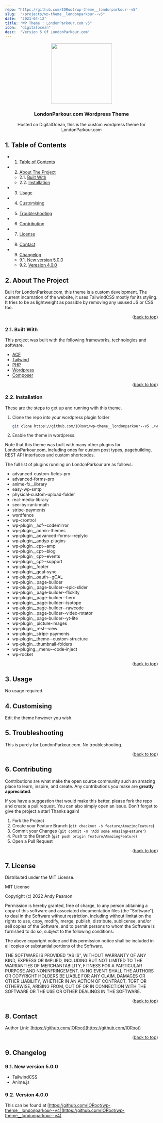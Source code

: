 ```yaml
---
repo: "https://github.com/IORoot/wp-theme__londonparkour--v5"
slug:  "/projects/wp-theme__londonparkour--v5"
date:  "2021-04-12"
title: "WP Theme : LondonParkour.com v5"
icon:  "digitalocean"
desc:  "Version 5 Of LondonParkour.com"
---
```


<div id="top"></div>

<div align="center">


<img src="https://svg-rewriter.sachinraja.workers.dev/?url=https%3A%2F%2Fcdn.jsdelivr.net%2Fnpm%2F%40mdi%2Fsvg%406.7.96%2Fsvg%2Fdiving-scuba-flag.svg&fill=%230EA5E9&width=200px&height=200px" style="width:200px;"/>

<h3 align="center">LondonParkour.com Wordpress Theme</h3>

<p align="center">
    Hosted on DigitalOcean, this is the custom wordpress theme for LondonParkour.com
</p>    
</div>

##  1. <a name='TableofContents'></a>Table of Contents


* 1. [Table of Contents](#TableofContents)
* 2. [About The Project](#AboutTheProject)
	* 2.1. [Built With](#BuiltWith)
	* 2.2. [Installation](#Installation)
* 3. [Usage](#Usage)
* 4. [ Customising](#Customising)
* 5. [Troubleshooting](#Troubleshooting)
* 6. [Contributing](#Contributing)
* 7. [License](#License)
* 8. [Contact](#Contact)
* 9. [Changelog](#Changelog)
	* 9.1. [New version 5.0.0](#Newversion5.0.0)
	* 9.2. [Veresion 4.0.0](#Veresion4.0.0)


##  2. <a name='AboutTheProject'></a>About The Project

Built for LondonParkour.com, this theme is a custom development. The current incarnation of the website, it uses TailwindCSS mostly for its styling.
It tries to be as lightweight as possible by removing any usused JS or CSS too. 

<p align="right">(<a href="#top">back to top</a>)</p>


###  2.1. <a name='BuiltWith'></a>Built With

This project was built with the following frameworks, technologies and software.

* [ACF](https://www.advancedcustomfields.com/)
* [Tailwind](https://www.tailwindcss.com/)
* [PHP](https://php.net/)
* [Wordpress](https://wordpress.org/)
* [Composer](https://getcomposer.org/)

<p align="right">(<a href="#top">back to top</a>)</p>


###  2.2. <a name='Installation'></a>Installation

These are the steps to get up and running with this theme.

1. Clone the repo into your wordpress plugin folder
    ```sh
    git clone https://github.com/IORoot/wp-theme__londonparkour--v5 ./wp-content/themes/londonparkour
    ```
1. Enable the theme in wordpress.

Note that this theme was built with many other plugins for LondonParkour.com, including ones for custom post types, pagebuilding, REST API interfaces and custom shortcodes.

The full list of plugins running on LondonParkour are as follows:

-  advanced-custom-fields-pro
-  advanced-forms-pro
-  anime-fx__library
-  easy-wp-smtp
-  physical-custom-upload-folder
-  real-media-library
-  seo-by-rank-math
-  stripe-payments
-  wordfence
-  wp-crontrol
-  wp-plugin__acf--codemirror
-  wp-plugin__admin-themes
-  wp-plugin__advanced-forms--replyto
-  wp-plugin__andyp-plugins
-  wp-plugin__cpt--amp
-  wp-plugin__cpt--blog
-  wp-plugin__cpt--events
-  wp-plugin__cpt--support
-  wp-plugin__footer
-  wp-plugin__gcal-sync
-  wp-plugin__oauth--gCAL
-  wp-plugin__page-builder
-  wp-plugin__page-builder--epic-slider
-  wp-plugin__page-builder--flickity
-  wp-plugin__page-builder--hero
-  wp-plugin__page-builder--isotope
-  wp-plugin__page-builder--rawcode
-  wp-plugin__page-builder--video-rotator
-  wp-plugin__page-builder--yt-lite
-  wp-plugin__picture-images
-  wp-plugin__rest--view
-  wp-plugin__stripe-payments
-  wp-plugin__theme--custom-structure
-  wp-plugin__thumbnail-folders
-  wp-pluging__menu--code-inject
-  wp-rocket

<p align="right">(<a href="#top">back to top</a>)</p>



##  3. <a name='Usage'></a>Usage

No usage required.

##  4. <a name='Customising'></a> Customising

Edit the theme however you wish.

##  5. <a name='Troubleshooting'></a>Troubleshooting

This is purely for LondonParkour.com. No troubleshooting.

<p align="right">(<a href="#top">back to top</a>)</p>


##  6. <a name='Contributing'></a>Contributing

Contributions are what make the open source community such an amazing place to learn, inspire, and create. Any contributions you make are **greatly appreciated**.

If you have a suggestion that would make this better, please fork the repo and create a pull request. You can also simply open an issue.
Don't forget to give the project a star! Thanks again!

1. Fork the Project
2. Create your Feature Branch (`git checkout -b feature/AmazingFeature`)
3. Commit your Changes (`git commit -m 'Add some AmazingFeature'`)
4. Push to the Branch (`git push origin feature/AmazingFeature`)
5. Open a Pull Request

<p align="right">(<a href="#top">back to top</a>)</p>



##  7. <a name='License'></a>License

Distributed under the MIT License.

MIT License

Copyright (c) 2022 Andy Pearson

Permission is hereby granted, free of charge, to any person obtaining a copy
of this software and associated documentation files (the "Software"), to deal
in the Software without restriction, including without limitation the rights
to use, copy, modify, merge, publish, distribute, sublicense, and/or sell
copies of the Software, and to permit persons to whom the Software is
furnished to do so, subject to the following conditions:

The above copyright notice and this permission notice shall be included in all
copies or substantial portions of the Software.

THE SOFTWARE IS PROVIDED "AS IS", WITHOUT WARRANTY OF ANY KIND, EXPRESS OR
IMPLIED, INCLUDING BUT NOT LIMITED TO THE WARRANTIES OF MERCHANTABILITY,
FITNESS FOR A PARTICULAR PURPOSE AND NONINFRINGEMENT. IN NO EVENT SHALL THE
AUTHORS OR COPYRIGHT HOLDERS BE LIABLE FOR ANY CLAIM, DAMAGES OR OTHER
LIABILITY, WHETHER IN AN ACTION OF CONTRACT, TORT OR OTHERWISE, ARISING FROM,
OUT OF OR IN CONNECTION WITH THE SOFTWARE OR THE USE OR OTHER DEALINGS IN THE
SOFTWARE.

<p align="right">(<a href="#top">back to top</a>)</p>



##  8. <a name='Contact'></a>Contact

Author Link: [https://github.com/IORoot](https://github.com/IORoot)

<p align="right">(<a href="#top">back to top</a>)</p>

##  9. <a name='Changelog'></a>Changelog

###  9.1. <a name='Newversion5.0.0'></a>New version 5.0.0

- TailwindCSS
- Anime.js

###  9.2. <a name='Version4.0.0'></a>Version 4.0.0

This can be found at [https://github.com/IORoot/wp-theme__londonparkour--v4](https://github.com/IORoot/wp-theme__londonparkour--v4)
